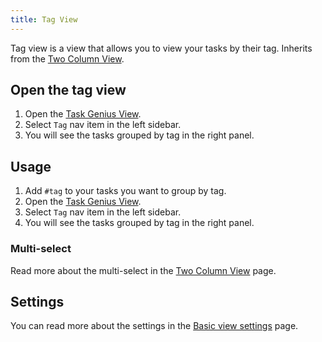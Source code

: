 ```yaml
---
title: Tag View
---
```



Tag view is a view that allows you to view your tasks by their tag. Inherits from the [Two Column View](/docs/task-view/custom-view/two-column-view).

<VersionCallout version="7.0.0" />

## Open the tag view

1. Open the [Task Genius View](/docs/task-view).
2. Select `Tag` nav item in the left sidebar.
3. You will see the tasks grouped by tag in the right panel.

## Usage

1. Add `#tag` to your tasks you want to group by tag.
2. Open the [Task Genius View](/docs/task-view).
3. Select `Tag` nav item in the left sidebar.
4. You will see the tasks grouped by tag in the right panel.

### Multi-select

Read more about the multi-select in the [Two Column View](/docs/task-view/custom-view/two-column-view#multi-select) page.

## Settings

You can read more about the settings in the [Basic view settings](/docs/task-view/basic-view-settings#basic-settings) page.
